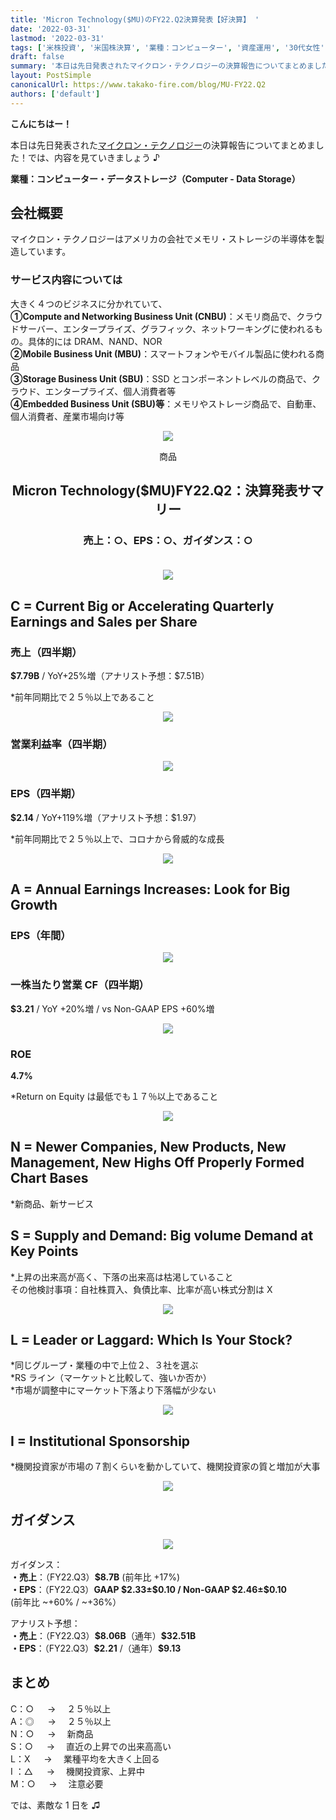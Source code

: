 ```yaml
---
title: 'Micron Technology($MU)のFY22.Q2決算発表【好決算】 '
date: '2022-03-31'
lastmod: '2022-03-31'
tags: ['米株投資', '米国株決算', '業種：コンピューター', '資産運用', '30代女性']
draft: false
summary: '本日は先日発表されたマイクロン・テクノロジーの決算報告についてまとめました！では、内容を見ていきましょう♪'
layout: PostSimple
canonicalUrl: https://www.takako-fire.com/blog/MU-FY22.Q2
authors: ['default']
---
```


**こんにちはー！**

本日は先日発表された[マイクロン・テクノロジー](https://investors.micron.com/news-releases/news-release-details/micron-technology-inc-reports-results-second-quarter-fiscal-0)の決算報告についてまとめました！では、内容を見ていきましょう ♪

**業種：コンピューター・データストレージ（Computer - Data Storage）**

<TOCInline toc={props.toc} asDisclosure />

## 会社概要

マイクロン・テクノロジーはアメリカの会社でメモリ・ストレージの半導体を製造しています。

### サービス内容については

大きく４つのビジネスに分かれていて、<br/>
**①Compute and Networking Business Unit (CNBU)**：メモリ商品で、クラウドサーバー、エンタープライズ、グラフィック、ネットワーキングに使われるもの。具体的には DRAM、NAND、NOR<br/>
**②Mobile Business Unit (MBU)**：スマートフォンやモバイル製品に使われる商品<br/>
**③Storage Business Unit (SBU)**：SSD とコンポーネントレベルの商品で、クラウド、エンタープライズ、個人消費者等<br/>
**④Embedded Business Unit (SBU)等**：メモリやストレージ商品で、自動車、個人消費者、産業市場向け等

<div className="-mx-2 flex flex-wrap overflow-hidden xl:-mx-2">
  <div className="my-1 w-full overflow-hidden px-2 xl:my-1 xl:w-1/2 xl:px-2">
    <center>
      <Image src="/static/images/mu_fy22.q2-220331/product.png" width={800} height={525} />
      <p>商品</p>
    </center>
  </div>
</div>

## <center>Micron Technology($MU)FY22.Q2：決算発表サマリー </center>

### <center>**売上：○、EPS：○、ガイダンス：○**</center><br/>

<div className="-mx-2 flex flex-wrap overflow-hidden xl:-mx-2">
  <div className="my-1 w-full overflow-hidden px-2 xl:my-1 xl:w-1/2 xl:px-2">
    <center>
      <Image src="/static/images/mu_fy22.q2-220331/financials.png" width={757} height={514} />
    </center>
  </div>
</div>

## C = Current Big or Accelerating Quarterly Earnings and Sales per Share

### 売上（四半期）

**\$7.79B** / YoY+25%増（アナリスト予想：$7.51B）

\*前年同期比で２５％以上であること

<div className="-mx-2 flex flex-wrap overflow-hidden xl:-mx-2">
  <div className="my-1 w-full overflow-hidden px-2 xl:my-1 xl:w-1/2 xl:px-2">
    <center>
      <Image src="/static/images/mu_fy22.q2-220331/sales.png" width={539} height={273} />
    </center>
  </div>
</div>

### 営業利益率（四半期）

<div className="-mx-2 flex flex-wrap overflow-hidden xl:-mx-2">
  <div className="my-1 w-full overflow-hidden px-2 xl:my-1 xl:w-1/2 xl:px-2">
    <center>
      <Image src="/static/images/mu_fy22.q2-220331/op.png" width={545} height={294} />
    </center>
  </div>
</div>

### EPS（四半期）

**\$2.14** / YoY+119%増（アナリスト予想：$1.97）

\*前年同期比で２５％以上で、コロナから脅威的な成長

<div className="-mx-2 flex flex-wrap overflow-hidden xl:-mx-2">
  <div className="my-1 w-full overflow-hidden px-2 xl:my-1 xl:w-1/2 xl:px-2">
    <center>
      <Image src="/static/images/mu_fy22.q2-220331/eps.png" width={550} height={296} />
    </center>
  </div>
</div>

## A = Annual Earnings Increases: Look for Big Growth

### EPS（年間）

<div className="-mx-2 flex flex-wrap overflow-hidden xl:-mx-2">
  <div className="my-1 w-full overflow-hidden px-2 xl:my-1 xl:w-1/2 xl:px-2">
    <center>
      <Image src="/static/images/mu_fy22.q2-220331/eps2.png" width={284} height={225} />
    </center>
  </div>
</div>

### 一株当たり営業 CF（四半期）

**\$3.21** / YoY +20%増 / vs Non-GAAP EPS +60%増

<div className="-mx-2 flex flex-wrap overflow-hidden xl:-mx-2">
  <div className="my-1 w-full overflow-hidden px-2 xl:my-1 xl:w-1/2 xl:px-2">
    <center>
      <Image src="/static/images/mu_fy22.q2-220331/cf.png" width={515} height={274} />
    </center>
  </div>
</div>

### ROE

**4.7%**

\*Return on Equity は最低でも１７％以上であること

<div className="-mx-2 flex flex-wrap overflow-hidden xl:-mx-2">
  <div className="my-1 w-full overflow-hidden px-2 xl:my-1 xl:w-1/2 xl:px-2">
    <center>
      <Image src="/static/images/mu_fy22.q2-220331/roe.png" width={539} height={273} />
    </center>
  </div>
</div>

## N = Newer Companies, New Products, New Management, New Highs Off Properly Formed Chart Bases

\*新商品、新サービス

## S = Supply and Demand: Big volume Demand at Key Points

\*上昇の出来高が高く、下落の出来高は枯渇していること <br/>
その他検討事項：自社株買入、負債比率、比率が高い株式分割は X

<div className="-mx-2 flex flex-wrap overflow-hidden xl:-mx-2">
  <div className="my-1 w-full overflow-hidden px-2 xl:my-1 xl:w-1/2 xl:px-2">
    <center>
      <Image src="/static/images/mu_fy22.q2-220331/stock.png" width={800} height={505} />
    </center>
  </div>
</div>

## L = Leader or Laggard: Which Is Your Stock?

*同じグループ・業種の中で上位２、３社を選ぶ <br/>
*RS ライン（マーケットと比較して、強いか否か） <br/> \*市場が調整中にマーケット下落より下落幅が少ない

<div className="-mx-2 flex flex-wrap overflow-hidden xl:-mx-2">
  <div className="my-1 w-full overflow-hidden px-2 xl:my-1 xl:w-1/2 xl:px-2">
    <center>
      <Image src="/static/images/mu_fy22.q2-220331/compare.png" width={800} height={538} />
    </center>
  </div>
</div>

## I = Institutional Sponsorship

\*機関投資家が市場の７割くらいを動かしていて、機関投資家の質と増加が大事

<div className="-mx-2 flex flex-wrap overflow-hidden xl:-mx-2">
  <div className="my-1 w-full overflow-hidden px-2 xl:my-1 xl:w-1/2 xl:px-2">
    <center>
      <Image src="/static/images/mu_fy22.q2-220331/fund.png" width={214} height={220} />
    </center>
  </div>
</div>

## ガイダンス

<div className="-mx-2 flex flex-wrap overflow-hidden xl:-mx-2">
  <div className="my-1 w-full overflow-hidden px-2 xl:my-1 xl:w-1/2 xl:px-2">
    <center>
      <Image src="/static/images/mu_fy22.q2-220331/guidance.png" width={777} height={971} />
    </center>
  </div>
</div>

ガイダンス：<br/>
**・売上**：（FY22.Q3）**\$8.7B** (前年比 +17%)<br/>
**・EPS**：（FY22.Q3）**GAAP \$2.33±\$0.10 / Non-GAAP \$2.46±$0.10**<br/>
(前年比 ~+60% / ~+36%）

アナリスト予想：<br/>
**・売上**：（FY22.Q3）**\$8.06B**（通年）**\$32.51B** <br/>
**・EPS**：（FY22.Q3）**\$2.21** /（通年）**\$9.13**

## まとめ

C：○ 　 → 　２５％以上 <br/>
A：◎ 　 → 　２５％以上 <br/>
N：○ 　 → 　新商品 <br/>
S：○ 　 → 　直近の上昇での出来高高い <br/>
L：X 　 → 　業種平均を大きく上回る <br/>
I ：△ 　 → 　機関投資家、上昇中 <br/>
M：○ 　 → 　注意必要

では、素敵な 1 日を ♫
